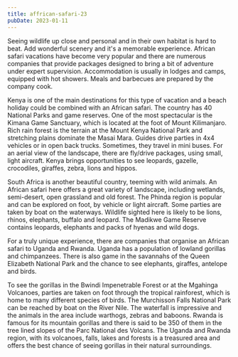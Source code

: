 ```yaml
---
title: affrican-safari-23
pubDate: 2023-01-11
---
```


Seeing wildlife up close and personal and in their own habitat is hard to beat. Add wonderful scenery and it's a memorable experience. African safari vacations have become very popular and there are numerous companies that provide packages designed to bring a bit of adventure under expert supervision. Accommodation is usually in lodges and camps, equipped with hot showers. Meals and barbecues are prepared by the company cook.

Kenya is one of the main destinations for this type of vacation and a beach holiday could be combined with an African safari. The country has 40 National Parks and game reserves. One of the most spectacular is the Kimana Game Sanctuary, which is located at the foot of Mount Kilimanjaro. Rich rain forest is the terrain at the Mount Kenya National Park and stretching plains dominate the Masai Mara. Guides drive parties in 4x4 vehicles or in open back trucks. Sometimes, they travel in mini buses. For an aerial view of the landscape, there are fly/drive packages, using small, light aircraft. Kenya brings opportunities to see leopards, gazelle, crocodiles, giraffes, zebra, lions and hippos.

South Africa is another beautiful country, teeming with wild animals. An African safari here offers a great variety of landscape, including wetlands, semi-desert, open grassland and old forest. The Phinda region is popular and can be explored on foot, by vehicle or light aircraft. Some parties are taken by boat on the waterways. Wildlife sighted here is likely to be lions, rhinos, elephants, buffalo and leopard. The Madikwe Game Reserve contains leopards, elephants and packs of hyenas and wild dogs.

For a truly unique experience, there are companies that organise an African safari to Uganda and Rwanda. Uganda has a population of lowland gorillas and chimpanzees. There is also game in the savannahs of the Queen Elizabeth National Park and the chance to see elephants, giraffes, antelope and birds.  

To see the gorillas in the Bwindi Impenetrable Forest or at the Mgahinga Volcanoes, parties are taken on foot through the tropical rainforest, which is home to many different species of birds. The Murchisson Falls National Park can be reached by boat on the River Nile. The waterfall is impressive and the animals in the area include warthogs, zebras and baboons. Rwanda is famous for its mountain gorillas and there is said to be 350 of them in the tree lined slopes of the Parc National des Volcans. The Uganda and Rwanda region, with its volcanoes, falls, lakes and forests is a treasured area and offers the best chance of seeing gorillas in their natural surroundings.